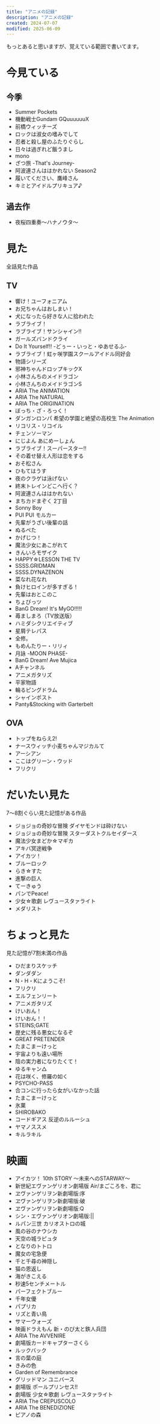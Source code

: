 ```yaml
---
title: "アニメの記録"
description: "アニメの記録"
created: 2024-07-07
modified: 2025-06-09
---
```


もっとあると思いますが、覚えている範囲で書いてます。

# 今見ている
## 今季

- Summer Pockets
- 機動戦士Gundam GQuuuuuuX
- 前橋ウィッチーズ
- ロックは淑女の嗜みでして
- 忍者と殺し屋のふたりぐらし
- 日々は過ぎれど飯うまし
- mono
- ざつ旅 -That's Journey-
- 阿波連さんははかれない Season2
- 履いてください、鷹峰さん
- キミとアイドルプリキュア♪

## 過去作

- 夜桜四重奏〜ハナノウタ〜

# 見た

全話見た作品

## TV

- 響け！ユーフォニアム
- お兄ちゃんはおしまい！
- 犬になったら好きな人に拾われた
- ラブライブ！
- ラブライブ！サンシャイン!!
- ガールズバンドクライ
- Do It Yourself!! -どぅー・いっと・ゆあせるふ-
- ラブライブ！虹ヶ咲学園スクールアイドル同好会
- 物語シリーズ
- 邪神ちゃんドロップキックX
- 小林さんちのメイドラゴン
- 小林さんちのメイドラゴンS
- ARIA The ANIMATION
- ARIA The NATURAL
- ARIA The ORIGINATION
- ぼっち・ざ・ろっく！
- ダンガンロンパ 希望の学園と絶望の高校生 The Animation
- リコリス・リコイル
- チェンソーマン
- にじよん あにめーしょん
- ラブライブ！スーパースター!!
- その着せ替え人形は恋をする
- おそ松さん
- ひもてはうす
- 夜のクラゲは泳げない
- 終末トレインどこへ行く？
- 阿波連さんははかれない
- まちカドまぞく 2丁目
- Sonny Boy
- PUI PUI モルカー
- 先輩がうざい後輩の話
- ぬるぺた
- かげじつ！
- 魔法少女にあこがれて
- きんいろモザイク
- HAPPY☆LESSON THE TV
- SSSS.GRIDMAN
- SSSS.DYNAZENON
- 菜なれ花なれ
- 負けヒロインが多すぎる！
- 先輩はおとこのこ
- ちょびっツ
- BanG Dream! It's MyGO!!!!!
- 苺ましまろ（TV放送版）
- ハミダシクリエイティブ
- 星屑テレパス
- 全修。
- もめんたりー・リリィ
- 月詠 -MOON PHASE-
- BanG Dream! Ave Mujica
- Aチャンネル
- アニメガタリズ
- 平家物語
- 輪るピングドラム
- シャインポスト
- Panty&Stocking with Garterbelt

## OVA

- トップをねらえ2!
- ナースウィッチ小麦ちゃんマジカルて
- アーシアン
- ここはグリーン・ウッド
- フリクリ

# だいたい見た

7〜8割ぐらい見た記憶がある作品

- ジョジョの奇妙な冒険 ダイヤモンドは砕けない
- ジョジョの奇妙な冒険 スターダストクルセイダース
- 魔法少女まどか☆マギカ
- アキバ冥途戦争
- アイカツ！
- ブルーロック
- らき☆すた
- 進撃の巨人
- てーきゅう
- パンでPeace!
- 少女☆歌劇 レヴュースタァライト
- メダリスト

# ちょっと見た

見た記憶が7割未満の作品

- ひだまりスケッチ
- ダンダダン
- N・H・Kにようこそ!
- フリクリ
- エルフェンリート
- アニメガタリズ
- けいおん！
- けいおん！！
- STEINS;GATE
- 歴史に残る悪女になるぞ
- GREAT PRETENDER
- たまこまーけっと
- 宇宙よりも遠い場所
- 陰の実力者になりたくて！
- ゆるキャン△
- 花は咲く、修羅の如く
- PSYCHO-PASS
- 合コンに行ったら女がいなかった話
- たまこまーけっと
- 氷菓
- SHIROBAKO
- コードギアス 反逆のルルーシュ
- ヤマノススメ
- キルラキル

# 映画

- アイカツ！ 10th STORY 〜未来へのSTARWAY〜
- 新世紀エヴァンゲリオン劇場版 Air/まごころを、君に
- ヱヴァンゲリヲン新劇場版:序
- ヱヴァンゲリヲン新劇場版:破
- ヱヴァンゲリヲン新劇場版:Q
- シン・エヴァンゲリオン劇場版:||
- ルパン三世 カリオストロの城
- 風の谷のナウシカ
- 天空の城ラピュタ
- となりのトトロ
- 魔女の宅急便
- 千と千尋の神隠し
- 猫の恩返し
- 海がきこえる
- 秒速5センチメートル
- パーフェクトブルー
- 千年女優
- パプリカ
- リズと青い鳥
- サマーウォーズ
- 映画ドラえもん 新・のび太と鉄人兵団
- ARIA The AVVENIRE
- 劇場版カードキャプターさくら
- ルックバック
- 言の葉の庭
- きみの色
- Garden of Remembrance
- グリッドマン ユニバース
- 劇場版 ポールプリンセス!!
- 劇場版 少女☆歌劇 レヴュースタァライト
- ARIA The CREPUSCOLO
- ARIA The BENEDIZIONE
- ピアノの森
